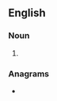 ==English==

===Noun===
{{head|en|noun form}}

# {{plural of|en|miasm}}

===Anagrams===
* {{anagrams|en|a=aimmss|Sammis}}